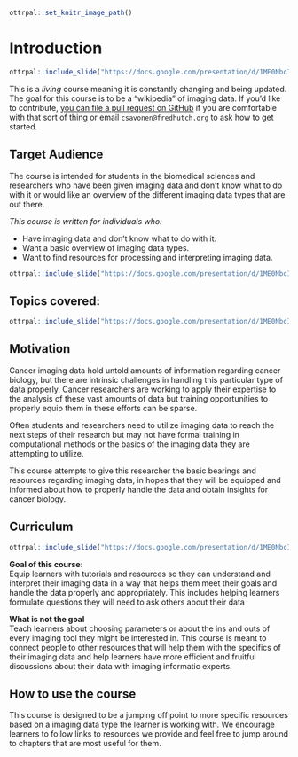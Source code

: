 
```r
ottrpal::set_knitr_image_path()
```

# Introduction

```r
ottrpal::include_slide("https://docs.google.com/presentation/d/1ME0NbcIBmnHJRhX3JJyCwJuuomkl_BjJp6lD5oD5WnU/edit#slide=id.gd422c5de97_0_0")
```

This is a *living* course meaning it is constantly changing and being updated. The goal for this course is to be a "wikipedia" of imaging data.
If you'd like to contribute, [you can file a pull request on GitHub](https://github.com/fhdsl/Cancer_Imaging_Informatics) if you are comfortable with that sort of thing or email `csavonen@fredhutch.org` to ask how to get started.

## Target Audience  

The course is intended for students in the biomedical sciences and researchers who have been given imaging data and don't know what to do with it or would like an overview of the different imaging data types that are out there.

_This course is written for individuals who:_   

- Have imaging data and don’t know what to do with it.
- Want a basic overview of imaging data types.
- Want to find resources for processing and interpreting imaging data.

```r
ottrpal::include_slide("https://docs.google.com/presentation/d/1ME0NbcIBmnHJRhX3JJyCwJuuomkl_BjJp6lD5oD5WnU/edit#slide=id.g116525eff64_0_96")
```

## Topics covered:

```r
ottrpal::include_slide("https://docs.google.com/presentation/d/1ME0NbcIBmnHJRhX3JJyCwJuuomkl_BjJp6lD5oD5WnU/edit#slide=id.g11db7c97851_0_143")
```

## Motivation

Cancer imaging data hold untold amounts of information regarding cancer biology, but there are intrinsic challenges in handling this particular type of data properly. Cancer researchers are working to apply their expertise to the analysis of these vast amounts of data but training opportunities to properly equip them in these efforts can be sparse.

Often students and researchers need to utilize imaging data to reach the next steps of their research but may not have formal training in computational methods or the basics of the imaging data they are attempting to utilize.

This course attempts to give this researcher the basic bearings and resources regarding imaging data, in hopes that they will be equipped and informed about how to properly handle the data and obtain insights for cancer biology.

## Curriculum  

```r
ottrpal::include_slide("https://docs.google.com/presentation/d/1ME0NbcIBmnHJRhX3JJyCwJuuomkl_BjJp6lD5oD5WnU/edit#slide=id.gd422c5de97_0_10")
```

**Goal of this course:**  
Equip learners with tutorials and resources so they can understand and interpret their imaging data in a way that helps them meet their goals and handle the data properly and appropriately.
This includes helping learners formulate questions they will need to ask others about their data

**What is not the goal**  
Teach learners about choosing parameters or about the ins and outs of every imaging tool they might be interested in. This course is meant to connect people to other resources that will help them with the specifics of their imaging data and help learners have more efficient and fruitful discussions about their data with imaging informatic experts.

## How to use the course

This course is designed to be a jumping off point to more specific resources based on a imaging data type the learner is working with. We encourage learners to follow links to resources we provide and feel free to jump around to chapters that are most useful for them.
